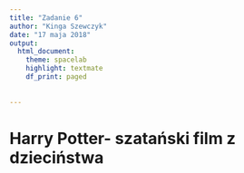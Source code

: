 ```yaml
---
title: "Zadanie 6"
author: "Kinga Szewczyk"
date: "17 maja 2018"
output:
  html_document:
    theme: spacelab
    highlight: textmate
    df_print: paged
      
      
---
```



# Harry Potter- szatański film z dzieciństwa

